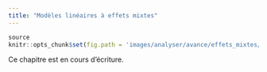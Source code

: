```yaml
---
title: "Modèles linéaires à effets mixtes"
---
```


```r
source
knitr::opts_chunk$set(fig.path = 'images/analyser/avance/effets_mixtes/')
```

<div class="important">
Ce chapitre est en cours d'écriture.
</div>

